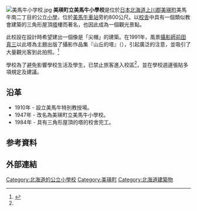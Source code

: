[[File:美馬牛小学校.jpg|thumb]]
'''美瑛町立美馬牛小學校'''是位於[[日本|日本]][[北海道|北海道]][[上川郡_(石狩國)|上川郡]][[美瑛町|美瑛町]]美馬牛南二丁目的公立[[小學|小學]]，位於[[美馬牛車站|美馬牛車站]]旁約800公尺。以[[校舎|校舎]]中具有一個類似教會建築的三角形屋頂[[塔|塔]]樓而著名，也因此成為一個觀光景點。

此校設在設計時希望建出一個像是「尖帽」的建築。在1991年，風景[[攝影師|攝影師]][[前田真三|前田真三]]以此塔為主題出版了攝影作品集『山丘的塔』（{{lang|ja|塔のある丘}}），引起廣泛的注意，並吸引了大量觀光客到此拍照。<ref name="北海道觀光">{{Cite web| url=http://hokkaido-map.com/area/biei/bibaushi-elementary-school/| title=美馬牛小学校| work=北海道觀光旅行及咖啡廳指南| language=ja| accessdate=2016-01-13| archive-date=2015-01-06| archive-url=https://web.archive.org/web/20150106180148/http://hokkaido-map.com/area/biei/bibaushi-elementary-school/| dead-url=no}}</ref>

學校為了避免影響學校生活及學生，已禁止旅客進入校區<ref name="北海道觀光"/>，並在學校週邊張貼多項規定及建議。

== 沿革 ==
*1910年 - 設立美馬牛特別教授場。
*1947年 - 改名為美瑛町立美馬牛小學校。
*1984年 - 具有三角形屋頂的塔的校舍完工。

== 参考資料 ==
{{reflist}}

== 外部連結 ==

{{DEFAULTSORT:BiBaushisyuugaakou}}

[[Category:北海道的公立小學校|Category:北海道的公立小學校]]
[[Category:美瑛町|Category:美瑛町]]
[[Category:北海道建築物|Category:北海道建築物]]